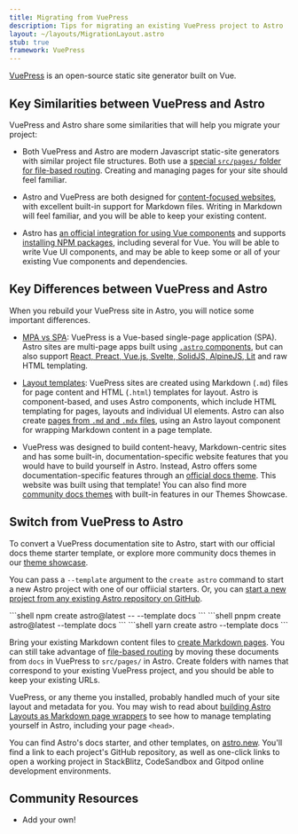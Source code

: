 ```yaml
---
title: Migrating from VuePress
description: Tips for migrating an existing VuePress project to Astro
layout: ~/layouts/MigrationLayout.astro
stub: true
framework: VuePress
---
```


[VuePress](https://vuePress.vuejs.org) is an open-source static site generator built on Vue.

## Key Similarities between VuePress and Astro

VuePress and Astro share some similarities that will help you migrate your project:

- Both VuePress and Astro are modern Javascript static-site generators with similar project file structures. Both use a [special `src/pages/` folder for file-based routing](/en/core-concepts/astro-pages/). Creating and managing pages for your site should feel familiar.

- Astro and VuePress are both designed for [content-focused websites](/en/concepts/why-astro/#content-focused), with excellent built-in support for Markdown files. Writing in Markdown will feel familiar, and you will be able to keep your existing content.

- Astro has [an official integration for using Vue components](/en/guides/integrations-guide/vue/) and supports [installing NPM packages](/en/guides/imports/#npm-packages), including several for Vue. You will be able to write Vue UI components, and may be able to keep some or all of your existing Vue components and dependencies.


## Key Differences between VuePress and Astro

When you rebuild your VuePress site in Astro, you will notice some important differences.

- [MPA vs SPA](/en/concepts/mpa-vs-spa/): VuePress is a Vue-based single-page application (SPA). Astro sites are multi-page apps built using [`.astro` components](/en/core-concepts/astro-components/), but can also support [React, Preact, Vue.js, Svelte, SolidJS, AlpineJS, Lit](/en/core-concepts/framework-components/) and raw HTML templating.

- [Layout templates](/en/core-concepts/layouts/): VuePress sites are created using Markdown (`.md`) files for page content and HTML (`.html`) templates for layout. Astro is component-based, and uses Astro components, which include HTML templating for pages, layouts and individual UI elements. Astro can also create [pages from `.md` and `.mdx` files](/en/guides/markdown-content/), using an Astro layout component for wrapping Markdown content in a page template.

- VuePress was designed to build content-heavy, Markdown-centric sites and has some built-in, documentation-specific website features that you would have to build yourself in Astro. Instead, Astro offers some documentation-specific features through an [official docs theme](https://github.com/withastro/astro/tree/latest/examples/docs?on=github). This website was built using that template! You can also find more [community docs themes](https://astro.build/themes/docs/) with built-in features in our Themes Showcase.

## Switch from VuePress to Astro

To convert a VuePress documentation site to Astro, start with our official docs theme starter template, or explore more community docs themes in our [theme showcase](https://astro.build/themes/docs/). 

You can pass a `--template` argument to the `create astro` command to start a new Astro project with one of our offiicial starters. Or, you can [start a new project from any existing Astro repository on GitHub](/en/install/auto/#starter-templates).

  <PackageManagerTabs>
    <Fragment slot="npm">
    ```shell
    npm create astro@latest -- --template docs
    ```
    </Fragment>
    <Fragment slot="pnpm">
    ```shell
    pnpm create astro@latest --template docs
    ```
    </Fragment>
    <Fragment slot="yarn">
    ```shell
    yarn create astro --template docs
    ```
    </Fragment>
  </PackageManagerTabs>

Bring your existing Markdown content files to [create Markdown pages](/en/guides/markdown-content/). You can still take advantage of [file-based routing](/en/core-concepts/routing/) by moving these documents from `docs` in VuePress to `src/pages/` in Astro. Create folders with names that correspond to your existing VuePress project, and you should be able to keep your existing URLs. 

VuePress, or any theme you installed, probably handled much of your site layout and metadata for you. You may wish to read about [building Astro Layouts as Markdown page wrappers](/en/core-concepts/layouts/#markdownmdx-layouts) to see how to manage templating yourself in Astro, including your page `<head>`.

You can find Astro's docs starter, and other templates, on [astro.new](https://astro.new). You'll find a link to each project's GitHub repository, as well as one-click links to open a working project in StackBlitz, CodeSandbox and Gitpod online development environments.

## Community Resources

- Add your own!